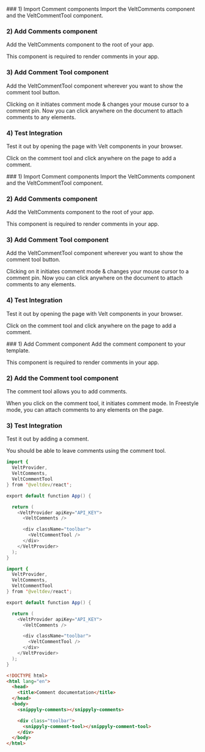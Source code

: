 <Tabs>
  <Tab title="React">
### 1) Import Comment components
Import the VeltComments component and the VeltCommentTool component.

### 2) Add Comments component

Add the VeltComments component to the root of your app.

This component is required to render comments in your app.

### 3) Add Comment Tool component

Add the VeltCommentTool component wherever you want to show the comment tool button.

Clicking on it initiates comment mode & changes your mouse cursor to a comment pin. Now you can click anywhere on the document to attach comments to any elements.

### 4) Test Integration

Test it out by opening the page with Velt components in your browser.

Click on the comment tool and click anywhere on the page to add a comment.

  </Tab>
  <Tab title="Next.js">
### 1) Import Comment components
Import the VeltComments component and the VeltCommentTool component.

### 2) Add Comments component

Add the VeltComments component to the root of your app.

This component is required to render comments in your app.

### 3) Add Comment Tool component

Add the VeltCommentTool component wherever you want to show the comment tool button.

Clicking on it initiates comment mode & changes your mouse cursor to a comment pin. Now you can click anywhere on the document to attach comments to any elements.

### 4) Test Integration

Test it out by opening the page with Velt components in your browser.

Click on the comment tool and click anywhere on the page to add a comment.

  </Tab>
    <Tab title="HTML">
### 1) Add Comment component
Add the comment component to your template.

This component is required to render comments in your app.

### 2) Add the Comment tool component

The comment tool allows you to add comments.

When you click on the comment tool, it initiates comment mode. In Freestyle mode, you can attach comments to any elements on the page.

### 3) Test Integration

Test it out by adding a comment.

You should be able to leave comments using the comment tool.

  </Tab>
</Tabs>

<RequestExample>

```java React
import {
  VeltProvider,
  VeltComments,
  VeltCommentTool
} from '@veltdev/react';

export default function App() {

  return (
    <VeltProvider apiKey="API_KEY">
      <VeltComments />

      <div className="toolbar">
        <VeltCommentTool />
      </div>
    </VeltProvider>
  );
}
```

```java Next.js
import {
  VeltProvider,
  VeltComments,
  VeltCommentTool
} from '@veltdev/react';

export default function App() {

  return (
    <VeltProvider apiKey="API_KEY">
      <VeltComments />

      <div className="toolbar">
        <VeltCommentTool />
      </div>
    </VeltProvider>
  );
}
```

```html HTML
<!DOCTYPE html>
<html lang="en">
  <head>
    <title>Comment documentation</title>
  </head>
  <body>
    <snippyly-comments></snippyly-comments>

    <div class="toolbar">
      <snippyly-comment-tool></snippyly-comment-tool>
    </div>
  </body>
</html>
```

</RequestExample>
